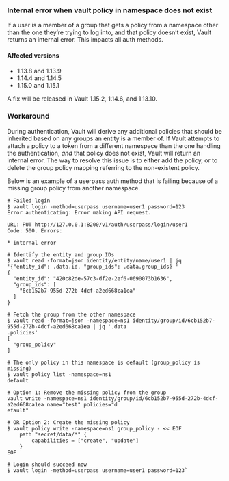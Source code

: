 ### Internal error when vault policy in namespace does not exist
If a user is a member of a group that gets a policy from a 
namespace other than the one they’re trying to log into, 
and that policy doesn’t exist, Vault returns an internal error. 
This impacts all auth methods.

#### Affected versions
- 1.13.8 and 1.13.9
- 1.14.4 and 1.14.5
- 1.15.0 and 1.15.1

A fix will be released in Vault 1.15.2, 1.14.6, and 1.13.10.

### Workaround
During authentication, Vault will derive any additional policies that should be inherited based on any groups an entity is a member of. If Vault attempts to attach a policy to a token from a different namespace than the one handling the authentication, _and_ that policy does not exist, Vault will return an internal error. The way to resolve this issue is to either add the policy, or to delete the group policy mapping referring to the non-existent policy.

Below is an example of a userpass auth method that is failing because of a
missing group policy from another namespace.

```
# Failed login
$ vault login -method=userpass username=user1 password=123
Error authenticating: Error making API request.

URL: PUT http://127.0.0.1:8200/v1/auth/userpass/login/user1
Code: 500. Errors:

* internal error

# Identify the entity and group IDs
$ vault read -format=json identity/entity/name/user1 | jq '{"entity_id": .data.id, "group_ids": .data.group_ids} '
{
  "entity_id": "420c82de-57c3-df2e-2ef6-0690073b1636",
  "group_ids": [
    "6cb152b7-955d-272b-4dcf-a2ed668ca1ea"
  ]
}

# Fetch the group from the other namespace
$ vault read -format=json -namespace=ns1 identity/group/id/6cb152b7-955d-272b-4dcf-a2ed668ca1ea | jq '.data
.policies'
[
  "group_policy"
]

# The only policy in this namespace is default (group_policy is missing)
$ vault policy list -namespace=ns1
default

# Option 1: Remove the missing policy from the group
vault write -namespace=ns1 identity/group/id/6cb152b7-955d-272b-4dcf-a2ed668ca1ea name="test" policies="d
efault"

# OR Option 2: Create the missing policy
$ vault policy write -namespace=ns1 group_policy - << EOF
    path "secret/data/*" {
	    capabilities = ["create", "update"]
    }
EOF

# Login should succeed now
$ vault login -method=userpass username=user1 password=123`
```